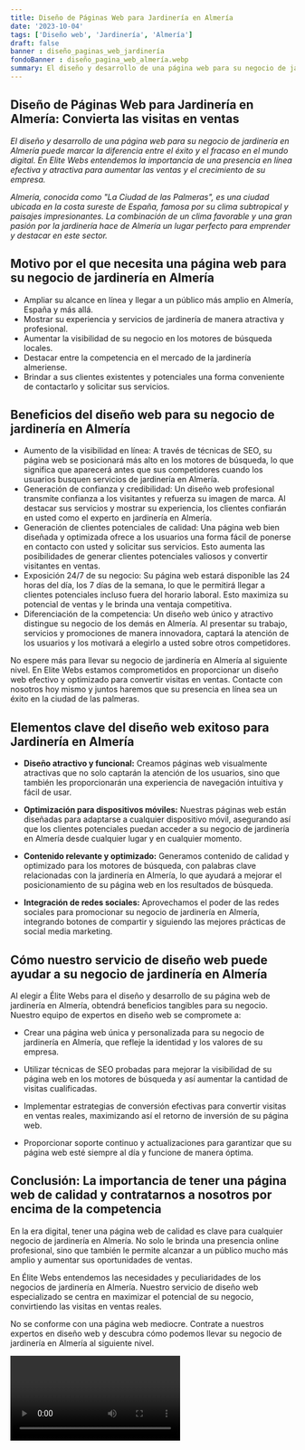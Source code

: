 ```yaml
---
title: Diseño de Páginas Web para Jardinería en Almería
date: '2023-10-04'
tags: ['Diseño web', 'Jardinería', 'Almería']
draft: false
banner : diseño_paginas_web_jardinería
fondoBanner : diseño_pagina_web_almería.webp
summary: El diseño y desarrollo de una página web para su negocio de jardinería en Almería puede marcar la diferencia entre el éxito y el fracaso en el mundo digital. En Elite Webs entendemos la importancia de una presencia en línea efectiva y atractiva para aumentar las ventas y el crecimiento de su empresa.
---
```


## **Diseño de Páginas Web para Jardinería en Almería: Convierta las visitas en ventas**

*El diseño y desarrollo de una página web para su negocio de jardinería en Almería puede marcar la diferencia entre el éxito y el fracaso en el mundo digital. En Elite Webs entendemos la importancia de una presencia en línea efectiva y atractiva para aumentar las ventas y el crecimiento de su empresa.*

*Almería, conocida como "La Ciudad de las Palmeras", es una ciudad ubicada en la costa sureste de España, famosa por su clima subtropical y paisajes impresionantes. La combinación de un clima favorable y una gran pasión por la jardinería hace de Almería un lugar perfecto para emprender y destacar en este sector.*

## **Motivo por el que necesita una página web para su negocio de jardinería en Almería**

- Ampliar su alcance en línea y llegar a un público más amplio en Almería, España y más allá.
- Mostrar su experiencia y servicios de jardinería de manera atractiva y profesional.
- Aumentar la visibilidad de su negocio en los motores de búsqueda locales.
- Destacar entre la competencia en el mercado de la jardinería almeriense.
- Brindar a sus clientes existentes y potenciales una forma conveniente de contactarlo y solicitar sus servicios.

## **Beneficios del diseño web para su negocio de jardinería en Almería**

- Aumento de la visibilidad en línea: A través de técnicas de SEO, su página web se posicionará más alto en los motores de búsqueda, lo que significa que aparecerá antes que sus competidores cuando los usuarios busquen servicios de jardinería en Almería.
- Generación de confianza y credibilidad: Un diseño web profesional transmite confianza a los visitantes y refuerza su imagen de marca. Al destacar sus servicios y mostrar su experiencia, los clientes confiarán en usted como el experto en jardinería en Almería.
- Generación de clientes potenciales de calidad: Una página web bien diseñada y optimizada ofrece a los usuarios una forma fácil de ponerse en contacto con usted y solicitar sus servicios. Esto aumenta las posibilidades de generar clientes potenciales valiosos y convertir visitantes en ventas.
- Exposición 24/7 de su negocio: Su página web estará disponible las 24 horas del día, los 7 días de la semana, lo que le permitirá llegar a clientes potenciales incluso fuera del horario laboral. Esto maximiza su potencial de ventas y le brinda una ventaja competitiva.
- Diferenciación de la competencia: Un diseño web único y atractivo distingue su negocio de los demás en Almería. Al presentar su trabajo, servicios y promociones de manera innovadora, captará la atención de los usuarios y los motivará a elegirlo a usted sobre otros competidores.

No espere más para llevar su negocio de jardinería en Almería al siguiente nivel. En Elite Webs estamos comprometidos en proporcionar un diseño web efectivo y optimizado para convertir visitas en ventas. Contacte con nosotros hoy mismo y juntos haremos que su presencia en línea sea un éxito en la ciudad de las palmeras.

<GifSeo />

<Cta />

## Elementos clave del diseño web exitoso para Jardinería en Almería

- **Diseño atractivo y funcional:** Creamos páginas web visualmente atractivas que no solo captarán la atención de los usuarios, sino que también les proporcionarán una experiencia de navegación intuitiva y fácil de usar.

- **Optimización para dispositivos móviles:** Nuestras páginas web están diseñadas para adaptarse a cualquier dispositivo móvil, asegurando así que los clientes potenciales puedan acceder a su negocio de jardinería en Almería desde cualquier lugar y en cualquier momento.

- **Contenido relevante y optimizado:** Generamos contenido de calidad y optimizado para los motores de búsqueda, con palabras clave relacionadas con la jardinería en Almería, lo que ayudará a mejorar el posicionamiento de su página web en los resultados de búsqueda.

- **Integración de redes sociales:** Aprovechamos el poder de las redes sociales para promocionar su negocio de jardinería en Almería, integrando botones de compartir y siguiendo las mejores prácticas de social media marketing.

## Cómo nuestro servicio de diseño web puede ayudar a su negocio de jardinería en Almería

Al elegir a Élite Webs para el diseño y desarrollo de su página web de jardinería en Almería, obtendrá beneficios tangibles para su negocio. Nuestro equipo de expertos en diseño web se compromete a:

- Crear una página web única y personalizada para su negocio de jardinería en Almería, que refleje la identidad y los valores de su empresa.

- Utilizar técnicas de SEO probadas para mejorar la visibilidad de su página web en los motores de búsqueda y así aumentar la cantidad de visitas cualificadas.

- Implementar estrategias de conversión efectivas para convertir visitas en ventas reales, maximizando así el retorno de inversión de su página web.

- Proporcionar soporte continuo y actualizaciones para garantizar que su página web esté siempre al día y funcione de manera óptima.

## Conclusión: La importancia de tener una página web de calidad y contratarnos a nosotros por encima de la competencia

En la era digital, tener una página web de calidad es clave para cualquier negocio de jardinería en Almería. No solo le brinda una presencia online profesional, sino que también le permite alcanzar a un público mucho más amplio y aumentar sus oportunidades de ventas.

En Élite Webs entendemos las necesidades y peculiaridades de los negocios de jardinería en Almería. Nuestro servicio de diseño web especializado se centra en maximizar el potencial de su negocio, convirtiendo las visitas en ventas reales.

No se conforme con una página web mediocre. Contrate a nuestros expertos en diseño web y descubra cómo podemos llevar su negocio de jardinería en Almería al siguiente nivel.

<Video />

<CtaBot job='Jardinería' city='Almería'/>

<Gmaps query='Almería+españa+maps' />